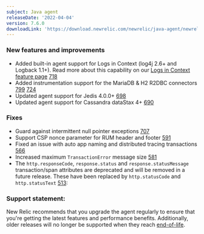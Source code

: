 ```yaml
---
subject: Java agent
releaseDate: '2022-04-04'
version: 7.6.0
downloadLink: 'https://download.newrelic.com/newrelic/java-agent/newrelic-agent/7.6.0/'
---
```


### New features and improvements
* Added built-in agent support for Logs in Context (log4j 2.6+ and Logback 1.1+). Read more about this capability on our [Logs in Context feature page](/docs/logs/logs-context/java-configure-logs-context-all/) [718](https://github.com/newrelic/newrelic-java-agent/pull/718)
* Added instrumentation support for the MariaDB & H2 R2DBC connectors [799](https://github.com/newrelic/newrelic-java-agent/pull/799) [724](https://github.com/newrelic/newrelic-java-agent/pull/724)
* Updated agent support for Jedis 4.0.0+ [698](https://github.com/newrelic/newrelic-java-agent/pull/698)
* Updated agent support for Cassandra dataStax 4+ [690](https://github.com/newrelic/newrelic-java-agent/pull/690)

### Fixes
* Guard against intermittent null pointer exceptions [707](https://github.com/newrelic/newrelic-java-agent/pull/707)
* Support CSP nonce parameter for RUM header and footer [591](https://github.com/newrelic/newrelic-java-agent/pull/591)
* Fixed an issue with auto app naming and distributed tracing transactions [566](https://github.com/newrelic/newrelic-java-agent/pull/566)
* Increased maximum `TransactionError` message size [581](https://github.com/newrelic/newrelic-java-agent/issues/581)
* The `http.responseCode`, `response.status` and `response.statusMessage` transaction/span attributes are deprecated and will be removed in a future release. These have been replaced by `http.statusCode` and `http.statusText` [513](https://github.com/newrelic/newrelic-java-agent/pull/513):

### Support statement:

New Relic recommends that you upgrade the agent regularly to ensure that you're getting the latest features and performance benefits. Additionally, older releases will no longer be supported when they reach [end-of-life](https://docs.newrelic.com/docs/using-new-relic/cross-product-functions/install-configure/notification-changes-new-relic-saas-features-distributed-software/).
